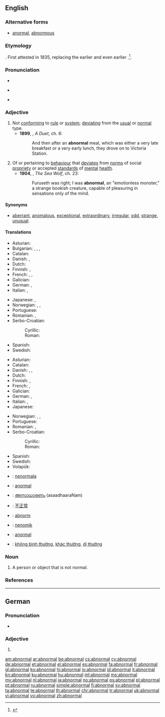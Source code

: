 ==English==

===Alternative forms===
* [[anormal]], [[abnormous]] {{a|obsolete}}

===Etymology===
{{prefix|ab|normal}}. First attested in 1835, replacing the earlier {{term|anormal}} and even earlier {{term|abnormous}}.<ref>{{reference-book | last = Dobbie | first = Elliott K. | coauthors = Dunmore, C. William, et al. | editor = Barnhart, Robert K.| title = Chambers Dictionary of Etymology | origyear = 1998 | year = 2004 | publisher = Chambers Harrap Publishers Ltd | location = Edinburgh, Scotland | isbn =0550142304 | pages = 3}}</ref>.

===Pronunciation===
* {{audio|en-us-abnormal.ogg|Audio (US)}}
* {{a|US}} {{IPA|/ˈæbˌnɔɹ.ml̩/|/əbˈnɔɹ.ml̩/}}
* {{rhymes|ɔː(r)məl}}

===Adjective===
{{en-adj}}

# Not [[conform]]ing to [[rule]] or [[system]]; [[deviating]] from the [[usual]] or [[normal]] type.
#* '''1899''', {{w|Arthur Conan Doyle}}, ''A Duet'', ch. 6:
#*: And then after an '''abnormal''' meal, which was either a very late breakfast or a very early lunch, they drove on to Victoria Station.
# Of or pertaining to [[behaviour]] that [[deviate]]s from [[norm]]s of social [[propriety]] or accepted [[standard]]s of [[mental]] [[health]].
#* '''1904''', {{w|Jack London}}, ''The Sea Wolf'', ch. 23:
#*: Furuseth was right; I was '''abnormal''', an "emotionless monster," a strange bookish creature, capable of pleasuring in sensations only of the mind.

====Synonyms====
* {{sense|not conforming to rule or system; deviating from type}} [[aberrant]], [[anomalous]], [[exceptional]], [[extraordinary]], [[irregular]], [[odd]], [[strange]], [[unusual]].

====Translations====
{{trans-top|not conforming to rule or system}}
* Asturian: {{t-|ast|anormal}}
* Bulgarian: {{t+|bg|неправилен}}, {{t+|bg|необичаен}}, {{t+|bg|ненормален}}, {{t+|bg|противоестествен}}
* Catalan: {{t-|ca|anormal}}
* Danish: {{t-|da|unormal}}, {{t-|da|abnorm}}
* Dutch: {{t+|nl|abnormaal}}
* Finnish: {{t-|fi|epänormaali}}, {{t+|fi|poikkeava}}
* French: {{t+|fr|inhabituel}}, {{t-|fr|hors norme}}, {{t+|fr|exceptionnel}}
* Galician: {{t-|gl|anormal}}
* German: {{t-|de|unnormal}}, {{t+|de|ungewöhnlich}}
* Italian: {{t-|it|anormale}}, {{t+|it|anomalo}}
{{trans-mid}}
* Japanese: {{t-|ja|不自然|tr=fushizen}}, {{t+|ja|異常|tr=ijō}}
* Norwegian: {{t+|no|abnorm}}, {{t-|no|anormal}}, {{t+|no|unormal}}
* Portuguese: {{t+|pt|anormal}}
* Romanian: {{t+|ro|anormal|m|n}}, {{t-|ro|nenormal|m|n}}
* Serbo-Croatian:
*: Cyrillic: {{t-|sh|абнормалан|alt=а̏бнорма̄лан}}
*: Roman: {{t-|sh|abnormalan|alt=ȁbnormālan}}
* Spanish: {{t+|es|anormal}}
* Swedish: {{t+|sv|onormal}}
{{trans-bottom}}

{{trans-top|of or pertaining to behaviour that deviates from norms}}
* Asturian: {{t-|ast|anormal}}
* Catalan: {{t-|ca|anormal}}
* Danish: {{t-|da|unormal}}, {{t-|da|anormal}}, {{t-|da|abnorm}}
* Dutch: {{t+|nl|abnormaal}}
* Finnish: {{t-|fi|epänormaali}}, {{t+|fi|poikkeava}}
* French: {{t+|fr|anormal|m}}, {{t+|fr|anormale|f}}
* Galician: {{t-|gl|anormal}}
* German: {{t-|de|anormal}}, {{t+|de|abnormal}}
* Italian: {{t-|it|anormale}}, {{t+|it|anomalo}}
* Japanese: {{t+|ja|異常|tr=ijō}}
{{trans-mid}}
* Norwegian: {{t+|no|abnorm}}, {{t-|no|anormal}}, {{t+|no|unormal}}
* Portuguese: {{t+|pt|anormal}}
* Romanian: {{t+|ro|anormal|m|n}}, {{t-|ro|nenormal|m|n}}
* Serbo-Croatian:
*: Cyrillic: {{t-|sh|абнормалан|alt=а̏бнорма̄лан}}
*: Roman: {{t-|sh|abnormalan|alt=ȁbnormālan}}
* Spanish: {{t+|es|anormal}}
* Swedish: {{t+|sv|abnorm}}
* Volapük: {{t+|vo|nenomik}}
{{trans-bottom}}

{{checktrans-top}}
* {{ttbc|eo}}: [[nenormala]]
* {{ttbc|ia}}: [[anormal]]
* {{ttbc|ml}}: [[അസാധാരണം]] (asaadhaaraNam)
* {{ttbc|cmn}}: [[不正常]]
{{trans-mid}}
* {{ttbc|sv}}: [[abnorm]]
* {{ttbc|vo}}: [[nenomik]]
* {{ttbc|tr}}: [[anormal]]
* {{ttbc|vi}}: [[không bình thường]], [[khác thường]], [[dị thường]]
{{trans-bottom}}

===Noun===
{{en-noun}}

# A person or object that is not normal.

===References===
<references/>

----

==German==

===Pronunciation===
* {{audio|De-abnormal.ogg|Audio}}

===Adjective===
{{de-adj|comparative=abnormaler|superlative=abnormalsten}}

# {{l|en|abnormal}}

[[am:abnormal]]
[[ar:abnormal]]
[[be:abnormal]]
[[cs:abnormal]]
[[cy:abnormal]]
[[de:abnormal]]
[[et:abnormal]]
[[el:abnormal]]
[[es:abnormal]]
[[fa:abnormal]]
[[fr:abnormal]]
[[gl:abnormal]]
[[ko:abnormal]]
[[hi:abnormal]]
[[io:abnormal]]
[[id:abnormal]]
[[it:abnormal]]
[[kn:abnormal]]
[[ku:abnormal]]
[[hu:abnormal]]
[[ml:abnormal]]
[[ms:abnormal]]
[[my:abnormal]]
[[nl:abnormal]]
[[ja:abnormal]]
[[no:abnormal]]
[[ps:abnormal]]
[[pl:abnormal]]
[[pt:abnormal]]
[[ru:abnormal]]
[[simple:abnormal]]
[[fi:abnormal]]
[[sv:abnormal]]
[[ta:abnormal]]
[[te:abnormal]]
[[th:abnormal]]
[[chr:abnormal]]
[[tr:abnormal]]
[[uk:abnormal]]
[[vi:abnormal]]
[[vo:abnormal]]
[[zh:abnormal]]
